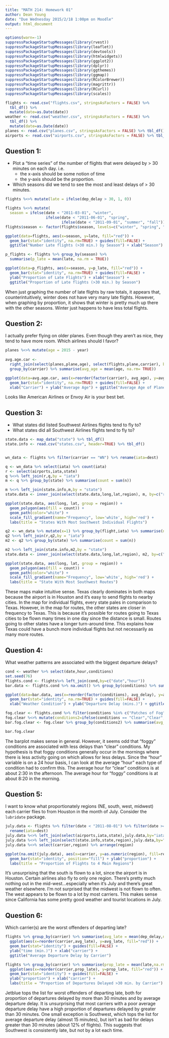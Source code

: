 ```yaml
---
title: "MATH 214: Homework 01"
author: Dean Young
date: "Due Wednesday 2015/2/18 1:00pm on Moodle"
output: html_document
---
```




```r
options(warn=-1)
suppressPackageStartupMessages(library(rvest))
suppressPackageStartupMessages(library(leaflet))
suppressPackageStartupMessages(library(devtools))
suppressPackageStartupMessages(library(htmlwidgets))
suppressPackageStartupMessages(library(ggplot2))
suppressPackageStartupMessages(library(dplyr))
suppressPackageStartupMessages(library(ggthemes))
suppressPackageStartupMessages(library(ggmap))
suppressPackageStartupMessages(library(RColorBrewer))
suppressPackageStartupMessages(library(magrittr))
suppressPackageStartupMessages(library(RCurl))
suppressPackageStartupMessages(library(scales))
```


```r
flights <- read.csv("flights.csv", stringsAsFactors = FALSE) %>%
  tbl_df() %>%
  mutate(date=as.Date(date))
weather <- read.csv("weather.csv", stringsAsFactors = FALSE) %>%
  tbl_df() %>%
  mutate(date=as.Date(date))
planes <- read.csv("planes.csv", stringsAsFactors = FALSE) %>% tbl_df()
airports <- read.csv("airports.csv", stringsAsFactors = FALSE) %>% tbl_df()
```


## Question 1:

* Plot a "time series" of the number of flights that were delayed by > 30 minutes on each day.  i.e.
    + the x-axis should be some notion of time
    + the y-axis should be the proportion.
* Which seasons did we tend to see the most and least delays of > 30 minutes.

```r
flights %<>% mutate(late = ifelse(dep_delay > 30, 1, 0))

flights %<>% mutate(
  season = ifelse(date < "2011-03-01", "winter", 
                  ifelse(date < "2011-06-01", "spring",
                         ifelse(date < "2011-09-01", "summer", "fall")))) 
flights$season <- factor(flights$season, levels=c("winter", "spring", "summer", "fall"))

ggplot(data=flights, aes(x=season, y=late, fill="red")) + 
  geom_bar(stat="identity", na.rm=TRUE) + guides(fill=FALSE) +
  ggtitle("Number Late flights (>30 min.) by Season") + xlab("Season") + ylab("Late Flights")

p_flights <- flights %>% group_by(season) %>% 
  summarise(p_late = mean(late, na.rm = TRUE))

ggplot(data=p_flights, aes(x=season, y=p_late, fill="red")) +
  geom_bar(stat="identity", na.rm=TRUE) + guides(fill=FALSE) +
  ylab("Proportion of Late Flights") + xlab("Season") +
  ggtitle("Proportion of Late flights (>30 min.) by Season")


```

When just graphing the number of late flights by raw totals, it appears that, counterintuitively, winter does not have very many late flights. However, when graphing by proportion, it shows that winter is pretty much up there with the other seasons. Winter just happens to have less total flights.

## Question 2:

I actually prefer flying on older planes.  Even though they aren't as nice, they tend to have more room.  Which airlines should I favor?

```r
planes %<>% mutate(age = 2015 - year) 
  
avg.age.car <- 
  right_join(select(planes,plane,age), select(flights,plane,carrier), by="plane") %>% 
  group_by(carrier) %>% summarise(avg_age = mean(age, na.rm= TRUE))

ggplot(data=avg.age.car, aes(x=reorder(factor(carrier), avg_age), y=avg_age, fill="red")) + 
  geom_bar(stat="identity", na.rm=TRUE) + guides(fill=FALSE) +
  xlab("Carrier") + ylab("Average Age") + ggtitle("Average Age of Planes by Carrier")


```

Looks like American Airlines or Envoy Air is your best bet.


## Question 3:

* What states did listed Southwest Airlines flights tend to fly to?
* What states did all Southwest Airlines flights tend to fly to?


```r
state.data <- map_data("state") %>% tbl_df()
state.info <- read.csv("states.csv", header=TRUE) %>% tbl_df()


wn_data <- flights %>% filter(carrier == "WN") %>% rename(iata=dest)

q <- wn_data %>% select(iata) %>% count(iata)
r <- select(airports,iata,state)
q %<>% left_join(r,q,by = "iata")
m <- q %>% group_by(state) %>% summarise(count = sum(n))

m %<>% left_join(state.info,m,by = "state")
state.data <- inner_join(select(state.data,long,lat,region), m, by=c("region" = "fullname"))

ggplot(state.data, aes(long, lat, group = region)) +
  geom_polygon(aes(fill = count)) +
  geom_path(color="white") +
  scale_fill_gradient(name="Frequency", low='white', high='red') +
  labs(title = "States With Most Southwest Individual Flights")

q2 <- wn_data %>% mutate(x=1) %>% group_by(flight,iata) %>% summarise(n=sum(x)) %>% count(iata)
q2 %<>% left_join(r,q2,by = "iata")
m2 <- q2 %>% group_by(state) %>% summarise(count = sum(n))

m2 %<>% left_join(state.info,m2,by = "state")
state.data <- inner_join(select(state.data,long,lat,region), m2, by=c("region" = "fullname"))

ggplot(state.data, aes(long, lat, group = region)) +
  geom_polygon(aes(fill = count)) +
  geom_path(color="white") +
  scale_fill_gradient(name="Frequency", low='white', high='red') +
  labs(title = "State With Most Southwest Routes")
```

These maps make intuitive sense. Texas clearly dominates in both maps because the airport is in Houston and it's easy to send flights to nearby cities. In the map for individual flights, every state pales in comparison to Texas. However, in the map for routes, the other states are closer in frequency to Texas. This is because it's possible for routes going to Texas cities to be flown many times in one day since the distance is small. Routes going to other states have a longer turn-around time. This explains how Texas could have a bunch more individual flights but not necessarily as many more routes.


## Question 4:

What weather patterns are associated with the biggest departure delays?

```r
cond <- weather %>% select(date,hour,conditions)
set.seed(76)
flights.cond <- flights%>% left_join(cond,by=c("date","hour"))
bar.data <- flights.cond %>% na.omit() %>% group_by(conditions) %>% summarise(avg_delay = mean(dep_delay,na.rm=TRUE)) 

ggplot(data=bar.data, aes(x=reorder(factor(conditions), avg_delay), y=avg_delay,fill="red")) + 
  geom_bar(stat="identity", na.rm=TRUE) + guides(fill=FALSE) +
  xlab("Weather Condition") + ylab("Departure Delay (mins.)") + ggtitle("Average Departure Delay by Weather Condition") + theme(axis.text.x = element_text(angle=90,vjust=.75))

fog.clear <- flights.cond %>% filter(conditions %in% c("Patches of Fog", "Shallow Fog", "Fog", "Clear"))
fog.clear %<>% mutate(conditions2=ifelse(conditions == "Clear","Clear","Foggy"))
bar.fog.clear <- fog.clear %>% group_by(conditions2) %>% summarise(avg_hour=mean(hour))

bar.fog.clear
```

The barplot makes sense in general. However, it seems odd that "foggy" conditions are associated with less delays than "clear" conditions. My hypothesis is that foggy conditions generally occur in the mornings where there is less activity going on which allows for less delays. Since the "hour" variable is on a 24 hour basis, I can look at the average "hour" each type of condition had to confirm this. The average hour for "clear" conditions is at about 2:30 in the afternoon. The average hour for "foggy" conditions is at about 8:20 in the morning.


## Question 5:

I want to know what proportionately regions (NE, south, west, midwest) each carrier flies to from Houston in the month of July.  Consider the `lubridate` package.

```r
july.data <- flights %>% filter(date < "2011-08-01") %>% filter(date >= "2011-07-01") %>%
  rename(iata=dest)
july.data %<>% left_join(select(airports,iata,state),july.data,by="iata")
july.data %<>% left_join(select(state.info,state,region),july.data,by="state")
july.data %<>% select(carrier,region) %>% arrange(region)

ggplot(na.omit(july.data), aes(x=carrier, y=as.numeric(region), fill=region)) +
  geom_bar(stat="identity", position="fill") + ylab("proportion") + 
  labs(title = "Proportion of Flights to 4 Main Regions")


```

It's unsurprising that the south is flown to a lot, since the airport is in Houston. Certain airlines also fly to only one region. There's pretty much nothing out in the mid-west...especially when it's July and there's great weather elsewhere. I'm not surprised that the midwest is not flown to often. The west appears to be flown to a lot by most carriers. This makes sense since California has some pretty good weather and tourist locations in July.


## Question 6:

Which carrier(s) are the worst offenders of departing late?


```r
flights %>% group_by(carrier) %>% summarise(avg_late = mean(dep_delay,na.rm=TRUE)) %>%
  ggplot(aes(x=reorder(carrier,avg_late), y=avg_late, fill="red")) +
  geom_bar(stat="identity") + guides(fill=FALSE) +
  ylab("time (min.)") + xlab("carrier") +
  ggtitle("Average Departure Delay by Carrier")

flights %>% group_by(carrier) %>% summarise(prop_late = mean(late,na.rm=TRUE)) %>%
  ggplot(aes(x=reorder(carrier,prop_late), y=prop_late, fill="red")) +
  geom_bar(stat="identity") + guides(fill=FALSE) +
  ylab("proportion") + xlab("carrier") +
  labs(title = "Proportion of Departures Delayed >30 min. by Carrier")

```

Jetblue tops the list for worst offenders of departing late, both for proportion of departures delayed by more than 30 minutes and by average departure delay. It is unsurprising that most carriers with a poor average departure delay have a high proportion of departures delayed by greater than 30 minutes. One small exception is Southwest, which tops the list for average departure delay (almost 15 minutes), but isn't as bad for delays greater than 30 minutes (about 12% of flights). This suggests that Southwest is consistently late, but not by a lot each time.